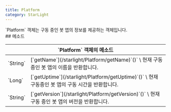 ```yaml
---
title: Platform
category: StarLight
---
```


<Section>
  `Platform` 객체는 구동 중인 봇 앱의 정보를 제공하는 객체입니다.
</Section>
<Section>
  ## 메소드

  <Table>
    <Thead>
      <Tr>
        <Th colSpan="2">`Platform` 객체의 메소드</Th>
      </Tr>
    </Thead>
    <Tbody>
      <Tr>
        <Td><span>`String`</span></Td>
        <Td>
          [`getName`](/starlight/Platform/getName)`()` \
          현재 구동 중인 봇 앱의 이름을 반환합니다.
        </Td>
      </Tr>
      <Tr>
        <Td><span>`Long`</span></Td>
        <Td>
          [`getUptime`](/starlight/Platform/getUptime)`()` \
          현재 구동중인 봇 앱의 구동 시간을 반환합니다.
        </Td>
      </Tr>
      <Tr>
        <Td><span>`String`</span></Td>
        <Td>
          [`getVersion`](/starlight/Platform/getVersion)`()` \
          현재 구동 중인 봇 앱의 버전을 반환합니다.
        </Td>
      </Tr>
    </Tbody>
  </Table>
</Section>